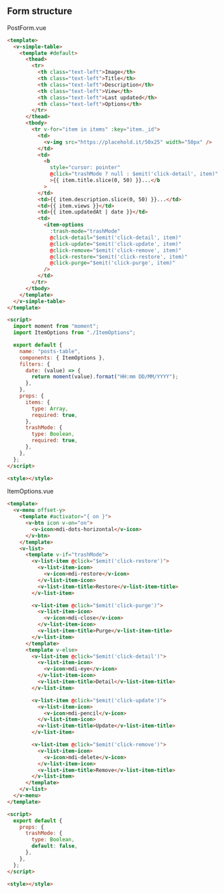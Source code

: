 
<Meta title="CRUD/Table structure" />

## Form structure

PostForm.vue

```html
<template>
  <v-simple-table>
    <template #default>
      <thead>
        <tr>
          <th class="text-left">Image</th>
          <th class="text-left">Title</th>
          <th class="text-left">Description</th>
          <th class="text-left">View</th>
          <th class="text-left">Last updated</th>
          <th class="text-left">Options</th>
        </tr>
      </thead>
      <tbody>
        <tr v-for="item in items" :key="item._id">
          <td>
            <v-img src="https://placehold.it/50x25" width="50px" />
          </td>
          <td>
            <b
              style="cursor: pointer"
              @click="trashMode ? null : $emit('click-detail', item)"
              >{{ item.title.slice(0, 50) }}...</b
            >
          </td>
          <td>{{ item.description.slice(0, 50) }}...</td>
          <td>{{ item.views }}</td>
          <td>{{ item.updatedAt | date }}</td>
          <td>
            <item-options
              :trash-mode="trashMode"
              @click-detail="$emit('click-detail', item)"
              @click-update="$emit('click-update', item)"
              @click-remove="$emit('click-remove', item)"
              @click-restore="$emit('click-restore', item)"
              @click-purge="$emit('click-purge', item)"
            />
          </td>
        </tr>
      </tbody>
    </template>
  </v-simple-table>
</template>

<script>
  import moment from "moment";
  import ItemOptions from "./ItemOptions";

  export default {
    name: "posts-table",
    components: { ItemOptions },
    filters: {
      date: (value) => {
        return moment(value).format("HH:mm DD/MM/YYYY");
      },
    },
    props: {
      items: {
        type: Array,
        required: true,
      },
      trashMode: {
        type: Boolean,
        required: true,
      },
    },
  };
</script>

<style></style>
```

ItemOptions.vue

```html
<template>
  <v-menu offset-y>
    <template #activator="{ on }">
      <v-btn icon v-on="on">
        <v-icon>mdi-dots-horizontal</v-icon>
      </v-btn>
    </template>
    <v-list>
      <template v-if="trashMode">
        <v-list-item @click="$emit('click-restore')">
          <v-list-item-icon>
            <v-icon>mdi-restore</v-icon>
          </v-list-item-icon>
          <v-list-item-title>Restore</v-list-item-title>
        </v-list-item>

        <v-list-item @click="$emit('click-purge')">
          <v-list-item-icon>
            <v-icon>mdi-close</v-icon>
          </v-list-item-icon>
          <v-list-item-title>Purge</v-list-item-title>
        </v-list-item>
      </template>
      <template v-else>
        <v-list-item @click="$emit('click-detail')">
          <v-list-item-icon>
            <v-icon>mdi-eye</v-icon>
          </v-list-item-icon>
          <v-list-item-title>Detail</v-list-item-title>
        </v-list-item>

        <v-list-item @click="$emit('click-update')">
          <v-list-item-icon>
            <v-icon>mdi-pencil</v-icon>
          </v-list-item-icon>
          <v-list-item-title>Update</v-list-item-title>
        </v-list-item>

        <v-list-item @click="$emit('click-remove')">
          <v-list-item-icon>
            <v-icon>mdi-delete</v-icon>
          </v-list-item-icon>
          <v-list-item-title>Remove</v-list-item-title>
        </v-list-item>
      </template>
    </v-list>
  </v-menu>
</template>

<script>
  export default {
    props: {
      trashMode: {
        type: Boolean,
        default: false,
      },
    },
  };
</script>

<style></style>
```
